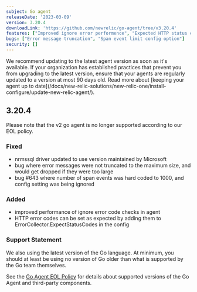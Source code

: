 ```yaml
---
subject: Go agent
releaseDate: '2023-03-09'
version: 3.20.4
downloadLink: 'https://github.com/newrelic/go-agent/tree/v3.20.4'
features: ["Improved ignore error performence", "Expected HTTP status code errors"]
bugs: ["Error message truncation", "Span event limit config option"]
security: []
---
```


<Callout variant="important">
We recommend updating to the latest agent version as soon as it's available. If your organization has established practices that prevent you from upgrading to the latest version, ensure that your agents are regularly updated to a version at most 90 days old. Read more about [keeping your agent up to date](/docs/new-relic-solutions/new-relic-one/install-configure/update-new-relic-agent/).
</Callout>

## 3.20.4

<Callout variant="important">
 Please note that the v2 go agent is no longer supported according to our EOL policy. 
</Callout>

### Fixed
* nrmssql driver updated to use version maintained by Microsoft
* bug where error messages were not truncated to the maximum size, and would get dropped if they were too large
* bug #643 where number of span events was hard coded to 1000, and config setting was being ignored

### Added
* improved performance of ignore error code checks in agent
* HTTP error codes can be set as expected by adding them to ErrorCollector.ExpectStatusCodes in the config

### Support Statement

We also using the latest version of the Go language. At minimum, you should at least be using no version of Go older than what is supported by the Go team themselves.

See the [Go Agent EOL Policy](https://docs.newrelic.com/docs/apm/agents/go-agent/get-started/go-agent-eol-policy/) for details about supported versions of the Go Agent and third-party components.
